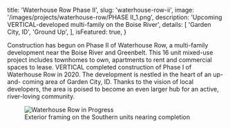 
  title: 'Waterhouse Row Phase II',
  slug: 'waterhouse-row-ii',
  image: '/images/projects/waterhouse-row/PHASE II_1.png',
  description: 'Upcoming VERTICAL-developed multi-family on the Boise River',
  details: [
    'Garden City, ID',
    'Ground Up',
  ],
  isFeatured: true,
}


Construction has begun on Phase II of Waterhouse Row, a multi-family development near the Boise River and Greenbelt.  This 16 unit mixed-use project includes townhomes to own, apartments to rent and commercial spaces to lease. VERTICAL completed construction of Phase I of Waterhouse Row in 2020. The development is nestled in the heart of an up-and- coming area of Garden City, ID.  Thanks to the vision of local developers, the area is poised to become an even larger hub for an active, river-loving community.

<figure>
  <img alt="Waterhouse Row in Progress" src="/images/projects/waterhouse-row/PHASE II_3.png"/>
  <figcaption>Exterior framing on the Southern units nearing completion</figcaption>
</figure>
